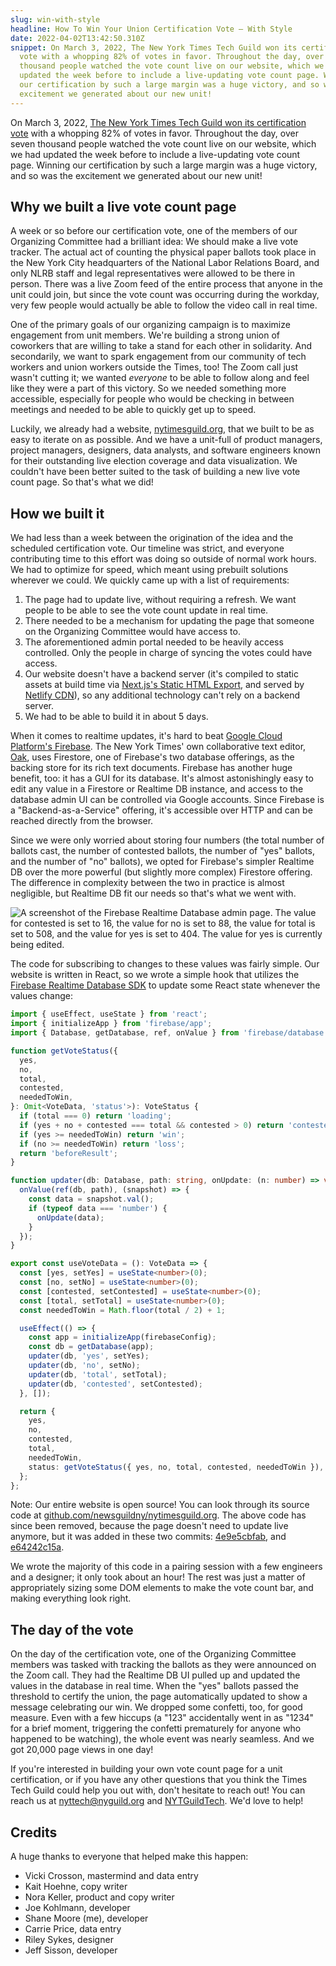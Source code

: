 ```yaml
---
slug: win-with-style
headline: How To Win Your Union Certification Vote — With Style
date: 2022-04-02T13:42:50.310Z
snippet: On March 3, 2022, The New York Times Tech Guild won its certification
  vote with a whopping 82% of votes in favor. Throughout the day, over seven
  thousand people watched the vote count live on our website, which we had
  updated the week before to include a live-updating vote count page. Winning
  our certification by such a large margin was a huge victory, and so was the
  excitement we generated about our new unit!
---
```

On March 3, 2022, [The New York Times Tech Guild won its certification vote](https://nytimesguild.org/tech-vote-count) with a whopping 82% of votes in favor. Throughout the day, over seven thousand people watched the vote count live on our website, which we had updated the week before to include a live-updating vote count page. Winning our certification by such a large margin was a huge victory, and so was the excitement we generated about our new unit!

## Why we built a live vote count page

A week or so before our certification vote, one of the members of our Organizing Committee had a brilliant idea: We should make a live vote tracker. The actual act of counting the physical paper ballots took place in the New York City headquarters of the National Labor Relations Board, and only NLRB staff and legal representatives were allowed to be there in person. There was a live Zoom feed of the entire process that anyone in the unit could join, but since the vote count was occurring during the workday, very few people would actually be able to follow the video call in real time.

One of the primary goals of our organizing campaign is to maximize engagement from unit members. We're building a strong union of coworkers that are willing to take a stand for each other in solidarity. And secondarily, we want to spark engagement from our community of tech workers and union workers outside the Times, too! The Zoom call just wasn't cutting it; we wanted *everyone* to be able to follow along and feel like they were a part of this victory. So we needed something more accessible, especially for people who would be checking in between meetings and needed to be able to quickly get up to speed.

Luckily, we already had a website, [nytimesguild.org](https://nytimesguild.org/), that we built to be as easy to iterate on as possible. And we have a unit-full of product managers, project managers, designers, data analysts, and software engineers known for their outstanding live election coverage and data visualization. We couldn't have been better suited to the task of building a new live vote count page. So that's what we did!

## How we built it

We had less than a week between the origination of the idea and the scheduled certification vote. Our timeline was strict, and everyone contributing time to this effort was doing so outside of normal work hours. We had to optimize for speed, which meant using prebuilt solutions wherever we could. We quickly came up with a list of requirements:

1. The page had to update live, without requiring a refresh. We want people to be able to see the vote count update in real time.
2. There needed to be a mechanism for updating the page that someone on the Organizing Committee would have access to.
3. The aforementioned admin portal needed to be heavily access controlled. Only the people in charge of syncing the votes could have access.
4. Our website doesn't have a backend server (it's compiled to static assets at build time via [Next.js's Static HTML Export](https://nextjs.org/docs/advanced-features/static-html-export), and served by [Netlify CDN](https://www.netlify.com)), so any additional technology can't rely on a backend server.
5. We had to be able to build it in about 5 days.

When it comes to realtime updates, it's hard to beat [Google Cloud Platform's Firebase](https://firebase.google.com/). The New York Times' own collaborative text editor, [Oak](https://open.nytimes.com/building-a-text-editor-for-a-digital-first-newsroom-f1cb8367fc21), uses Firestore, one of Firebase's two database offerings, as the backing store for its rich text documents. Firebase has another huge benefit, too: it has a GUI for its database. It's almost astonishingly easy to edit any value in a Firestore or Realtime DB instance, and access to the database admin UI can be controlled via Google accounts. Since Firebase is a "Backend-as-a-Service" offering, it's accessible over HTTP and can be reached directly from the browser.

Since we were only worried about storing four numbers (the total number of ballots cast, the number of contested ballots, the number of "yes" ballots, and the number of "no" ballots), we opted for Firebase's simpler Realtime DB over the more powerful (but slightly more complex) Firestore offering. The difference in complexity between the two in practice is almost negligible, but Realtime DB fit our needs so that's what we went with.

![A screenshot of the Firebase Realtime Database admin page. The value for contested is set to 16, the value for no is set to 88, the value for total is set to 508, and the value for yes is set to 404. The value for yes is currently being edited.](/images/screen-shot-2022-04-02-at-1.44.26-pm.png "A screenshot of the Firebase Realtime Database admin page.")

The code for subscribing to changes to these values was fairly simple. Our website is written in React, so we wrote a simple hook that utilizes the [Firebase Realtime Database SDK](https://firebase.google.com/docs/database/web/start) to update some React state whenever the values change:

```typescript
import { useEffect, useState } from 'react';
import { initializeApp } from 'firebase/app';
import { Database, getDatabase, ref, onValue } from 'firebase/database';

function getVoteStatus({
  yes,
  no,
  total,
  contested,
  neededToWin,
}: Omit<VoteData, 'status'>): VoteStatus {
  if (total === 0) return 'loading';
  if (yes + no + contested === total && contested > 0) return 'contested';
  if (yes >= neededToWin) return 'win';
  if (no >= neededToWin) return 'loss';
  return 'beforeResult';
}

function updater(db: Database, path: string, onUpdate: (n: number) => void) {
  onValue(ref(db, path), (snapshot) => {
    const data = snapshot.val();
    if (typeof data === 'number') {
      onUpdate(data);
    }
  });
}

export const useVoteData = (): VoteData => {
  const [yes, setYes] = useState<number>(0);
  const [no, setNo] = useState<number>(0);
  const [contested, setContested] = useState<number>(0);
  const [total, setTotal] = useState<number>(0);
  const neededToWin = Math.floor(total / 2) + 1;

  useEffect(() => {
    const app = initializeApp(firebaseConfig);
    const db = getDatabase(app);
    updater(db, 'yes', setYes);
    updater(db, 'no', setNo);
    updater(db, 'total', setTotal);
    updater(db, 'contested', setContested);
  }, []);

  return {
    yes,
    no,
    contested,
    total,
    neededToWin,
    status: getVoteStatus({ yes, no, total, contested, neededToWin }),
  };
};
```

Note: Our entire website is open source! You can look through its source code at [github.com/newsguildny/nytimesguild.org](https://github.com/newsguildny/nytimesguild.org). The above code has since been removed, because the page doesn't need to update live anymore, but it was added in these two commits: [4e9e5cbfab](https://github.com/newsguildny/nytimesguild.org/commit/4e9e5cbfabaf59e255997542acdfd92db74c4599), and [e64242c15a](https://github.com/newsguildny/nytimesguild.org/commit/e64242c15ae3a7bf2d9f620c7fc50ce67b8996e1).

We wrote the majority of this code in a pairing session with a few engineers and a designer; it only took about an hour! The rest was just a matter of appropriately sizing some DOM elements to make the vote count bar, and making everything look right.

## The day of the vote

On the day of the certification vote, one of the Organizing Committee members was tasked with tracking the ballots as they were announced on the Zoom call. They had the Realtime DB UI pulled up and updated the values in the database in real time. When the "yes" ballots passed the threshold to certify the union, the page automatically updated to show a message celebrating our win. We dropped some confetti, too, for good measure. Even with a few hiccups (a "123" accidentally went in as "1234" for a brief moment, triggering the confetti prematurely for anyone who happened to be watching), the whole event was nearly seamless. And we got 20,000 page views in one day!

If you're interested in building your own vote count page for a unit certification, or if you have any other questions that you think the Times Tech Guild could help you out with, don't hesitate to reach out! You can reach us at [nyttech@nyguild.org](mailto:nyttech@nyguild.org) and [NYTGuildTech](https://twitter.com/NYTGuildTech). We'd love to help!

## Credits

A huge thanks to everyone that helped make this happen:

* Vicki Crosson, mastermind and data entry
* Kait Hoehne, copy writer
* Nora Keller, product and copy writer
* Joe Kohlmann, developer
* Shane Moore (me), developer
* Carrie Price, data entry
* Riley Sykes, designer
* Jeff Sisson, developer
